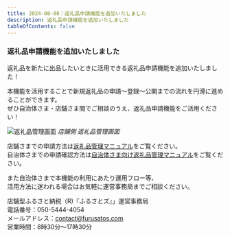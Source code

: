 ```yaml
---
title: 2024-08-08｜返礼品申請機能を追加いたしました
description: 返礼品申請機能を追加いたしました
tableOfContents: false
---
```


### 返礼品申請機能を追加いたしました

返礼品を新たに出品したいときに活用できる返礼品申請機能を追加いたしました！  

本機能を活用することで新規返礼品の申請～登録～公開までの流れを円滑に進めることができます。  
ぜひ自治体さま・店舗さま間でご相談のうえ、返礼品申請機能をご活用ください！  

![返礼品管理画面](../../../assets/images/shops_product_02.png)
*店舗側 返礼品管理画面*  

店舗さまでの申請方法は[返礼品管理マニュアル](/shops/product/)をご覧ください。   
自治体さまでの申請確認方法は[自治体さま向け返礼品管理マニュアル](https://help.furusatos.com/lg/product_1/#%E8%BF%94%E7%A4%BC%E5%93%81%E7%94%B3%E8%AB%8B%E6%A9%9F%E8%83%BD)をご覧ください。

また自治体さまで本機能の利用にあたり運用フロー等、  
活用方法に迷われる場合はお気軽に運営事務局までご相談ください。  


店舗型ふるさと納税（R)『ふるさとズ』」運営事務局  
電話番号：050-5444-4054  
メールアドレス：contact@furusatos.com  
営業時間：8時30分～17時30分  


<LinkCard
  title="関連コンテンツ｜返礼品管理"
  href="/shops/product/"
/>